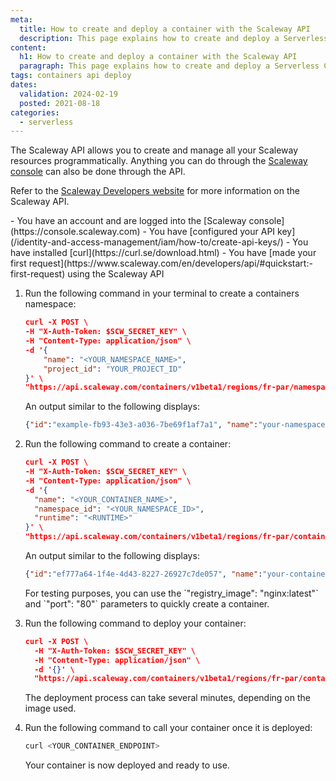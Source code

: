 ```yaml
---
meta:
  title: How to create and deploy a container with the Scaleway API
  description: This page explains how to create and deploy a Serverless Container with the Scaleway API
content:
  h1: How to create and deploy a container with the Scaleway API
  paragraph: This page explains how to create and deploy a Serverless Container with the Scaleway API
tags: containers api deploy
dates:
  validation: 2024-02-19
  posted: 2021-08-18
categories:
  - serverless
---
```


The Scaleway API allows you to create and manage all your Scaleway resources programmatically. Anything you can do through the [Scaleway console](https://www.console.scaleway.com)
can also be done through the API. 

Refer to the [Scaleway Developers website](https://www.scaleway.com/en/developers/api/) for more information on the Scaleway API.

<Macro id="iam-requirements" />

<Message type="requirement">
  - You have an account and are logged into the [Scaleway console](https://console.scaleway.com)
  - You have [configured your API key](/identity-and-access-management/iam/how-to/create-api-keys/)
  - You have installed [curl](https://curl.se/download.html)
  - You have [made your first request](https://www.scaleway.com/en/developers/api/#quickstart:-first-request) using the Scaleway API
</Message>

1. Run the following command in your terminal to create a containers namespace:

    ```json
    curl -X POST \
    -H "X-Auth-Token: $SCW_SECRET_KEY" \
    -H "Content-Type: application/json" \
    -d '{
        "name": "<YOUR_NAMESPACE_NAME>",
        "project_id": "YOUR_PROJECT_ID"
    }' \
    "https://api.scaleway.com/containers/v1beta1/regions/fr-par/namespaces"
    ```

    An output similar to the following displays:

    ```json
    {"id":"example-fb93-43e3-a036-7be69f1af7a1", "name":"your-namespace-name", "environment_variables":{}, "organization_id":"example-776f-4f65-a41e-6c5fc58b4076", "project_id":"example-c162-43f7-bb3e-1182e6f12342", "status":"pending", "registry_namespace_id":"", "error_message":null, "registry_endpoint":"", "description":"", "secret_environment_variables":[], "region":"fr-par"}%  
    ```

2. Run the following command to create a container:

    ```json
    curl -X POST \
    -H "X-Auth-Token: $SCW_SECRET_KEY" \
    -H "Content-Type: application/json" \
    -d '{
      "name": "<YOUR_CONTAINER_NAME>",
      "namespace_id": "<YOUR_NAMESPACE_ID>",
      "runtime": "<RUNTIME>"
    }' \
    "https://api.scaleway.com/containers/v1beta1/regions/fr-par/containers"
    ```

    An output similar to the following displays:

    ```json
    {"id":"ef777a64-1f4e-4d43-8227-26927c7de057", "name":"your-container-name", "namespace_id":"example-fb93-43e3-a036-7be69f1af7a1", "status":"created", "environment_variables":{}, "min_scale":0, "max_scale":5, "runtime":"python310", "memory_limit":256, "cpu_limit":140, "timeout":"300s", "handler":"handler.handle", "error_message":null, "privacy":"public", "description":"", "domain_name":"namespaceg04rnwx-container-example.containers.cnt.fr-par.scw.cloud", "secret_environment_variables":[], "http_option":"enabled", "runtime_message":"", "build_message":null, "region":"fr-par"}% 
    ```

    <Message type="note">
      For testing purposes, you can use the `"registry_image": "nginx:latest"` and `"port": "80"` parameters to quickly create a container.
    </Message>

3. Run the following command to deploy your container:

    ```json
    curl -X POST \
      -H "X-Auth-Token: $SCW_SECRET_KEY" \
      -H "Content-Type: application/json" \
      -d '{}' \
      "https://api.scaleway.com/containers/v1beta1/regions/fr-par/containers/<YOUR_CONTAINER_ID>/deploy"
    ```
    The deployment process can take several minutes, depending on the image used.
4. Run the following command to call your container once it is deployed:

    ```bash
    curl <YOUR_CONTAINER_ENDPOINT>
    ```

    Your container is now deployed and ready to use.